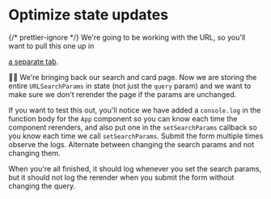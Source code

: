 # Optimize state updates

<EpicVideo url="https://www.epicreact.dev/workshops/advanced-react-apis/optimize-state-updates" />

{/* prettier-ignore */}
<callout-info>
We're going to be working with the URL, so you'll want to pull this one up in

<a target="_blank" href="/app/playground">a separate tab</a>.
</callout-info>

👨‍💼 We're bringing back our search and card page. Now we are storing the entire
`URLSearchParams` in state (not just the `query` param) and we want to make sure
we don't rerender the page if the params are unchanged.

If you want to test this out, you'll notice we have added a `console.log` in the
function body for the `App` component so you can know each time the component
rerenders, and also put one in the `setSearchParams` callback so you know
each time we call `setSearchParams`. Submit the form multiple times observe the
logs. Alternate between changing the search params and not changing them.

When you're all finished, it should log whenever you set the search params, but
it should not log the rerender when you submit the form without changing the
query.
